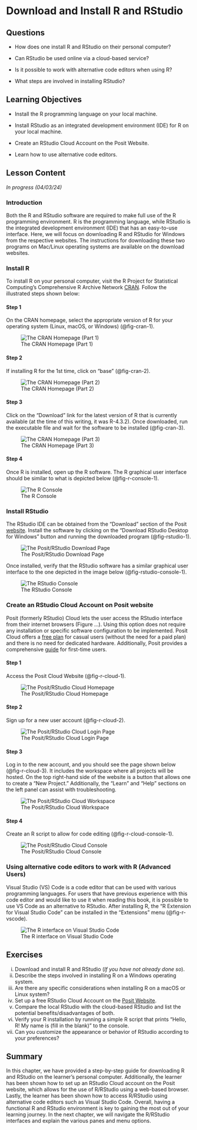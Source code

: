 # Download and Install R and RStudio {#sec-download-install}

## Questions

-   How does one install R and RStudio on their personal computer?

-   Can RStudio be used online via a cloud-based service?

-   Is it possible to work with alternative code editors when using R?

-   What steps are involved in installing RStudio?

## Learning Objectives

-   Install the R programming language on your local machine.

-   Install RStudio as an integrated development environment (IDE) for R on your local machine.

-   Create an RStudio Cloud Account on the Posit Website.

-   Learn how to use alternative code editors.

## Lesson Content

*In progress (04/03/24)*

### Introduction

Both the R and RStudio software are required to make full use of the R programming environment. R is the programming language, while RStudio is the integrated development environment (IDE) that has an easy-to-use interface. Here, we will focus on downloading R and RStudio for Windows from the respective websites. The instructions for downloading these two programs on Mac/Linux operating systems are available on the download websites.

### Install R

To install R on your personal computer, visit the R Project for Statistical Computing’s Comprehensive R Archive Network [CRAN](https://cloud.r-project.org/). Follow the illustrated steps shown below:

#### Step 1

On the CRAN homepage, select the appropriate version of R for your operating system (Linux, macOS, or Windows) (@fig-cran-1).

![The CRAN Homepage (Part 1)](images/downloading/r_cran_1.png){#fig-cran-1}

#### Step 2

If installing R for the 1st time, click on “base” (@fig-cran-2).

![The CRAN Homepage (Part 2)](images/downloading/r_cran_2.png){#fig-cran-2}

#### Step 3

Click on the “Download” link for the latest version of R that is currently available (at the time of this writing, it was R-4.3.2). Once downloaded, run the executable file and wait for the software to be installed (@fig-cran-3).

![The CRAN Homepage (Part 3)](images/downloading/r_cran_3.png){#fig-cran-3}

#### Step 4

Once R is installed, open up the R software. The R graphical user interface should be similar to what is depicted below (@fig-r-console-1).

![The R Console](images/downloading/r_console_1.png){#fig-r-console-1}

### Install RStudio

The RStudio IDE can be obtained from the “Download” section of the Posit [website](https://posit.co/download/rstudio-desktop/). Install the software by clicking on the “Download RStudio Desktop for Windows” button and running the downloaded program (@fig-rstudio-1).

![The Posit/RStudio Download Page](images/downloading/rstudio_1.png){#fig-rstudio-1}

Once installed, verify that the RStudio software has a similar graphical user interface to the one depicted in the image below (@fig-rstudio-console-1).

![The RStudio Console](images/downloading/rstudio_console_1.png){#fig-rstudio-console-1}

### Create an RStudio Cloud Account on Posit website

Posit (formerly RStudio) Cloud lets the user access the RStudio interface from their internet browsers (Figure …). Using this option does not require any installation or specific software configuration to be implemented. Posit Cloud offers a [free plan](https://posit.cloud/plans/free) for casual users (without the need for a paid plan) and there is no need for dedicated hardware. Additionally, Posit provides a comprehensive [guide](https://posit.cloud/learn/guide) for first-time users.

#### Step 1

Access the Posit Cloud Website (@fig-r-cloud-1).

![The Posit/RStudio Cloud Homepage](images/downloading/r_cloud_1.png){#fig-r-cloud-1}

#### Step 2

Sign up for a new user account (@fig-r-cloud-2).

![The Posit/RStudio Cloud Login Page](images/downloading/r_cloud_2.png){#fig-r-cloud-2}

#### Step 3

Log in to the new account, and you should see the page shown below (@fig-r-cloud-3). It includes the workspace where all projects will be hosted. On the top right-hand side of the website is a button that allows one to create a “New Project.” Additionally, the “Learn” and “Help” sections on the left panel can assist with troubleshooting.

![The Posit/RStudio Cloud Workspace](images/downloading/r_cloud_3.png){#fig-r-cloud-3}

#### Step 4

Create an R script to allow for code editing (@fig-r-cloud-console-1).

![The Posit/RStudio Cloud Console](images/downloading/r_cloud_console_1.png){#fig-r-cloud-console-1}

### Using alternative code editors to work with R (Advanced Users)

Visual Studio (VS) Code is a code editor that can be used with various programming languages. For users that have previous experience with this code editor and would like to use it when reading this book, it is possible to use VS Code as an alternative to RStudio. After installing R, the “R Extension for Visual Studio Code” can be installed in the “Extensions” menu (@fig-r-vscode).

![The R interface on Visual Studio Code](images/downloading/r_vscode.png){#fig-r-vscode}

## Exercises

i.  Download and install R and RStudio (*If you have not already done so*).
ii. Describe the steps involved in installing R on a Windows operating system.
iii. Are there any specific considerations when installing R on a macOS or Linux system?
iv. Set up a free RStudio Cloud Account on the [Posit Website](https://posit.cloud/).
v.  Compare the local RStudio with the cloud-based RStudio and list the potential benefits/disadvantages of both.
vi. Verify your R installation by running a simple R script that prints "Hello, R! My name is (fill in the blank)" to the console.
vii. Can you customize the appearance or behavior of RStudio according to your preferences?

## Summary

In this chapter, we have provided a step-by-step guide for downloading R and RStudio on the learner’s personal computer. Additionally, the learner has been shown how to set up an RStudio Cloud account on the Posit website, which allows for the use of R/RStudio using a web-based browser. Lastly, the learner has been shown how to access R/RStudio using alternative code editors such as Visual Studio Code. Overall, having a functional R and RStudio environment is key to gaining the most out of your learning journey. In the next chapter, we will navigate the R/RStudio interfaces and explain the various panes and menu options.
